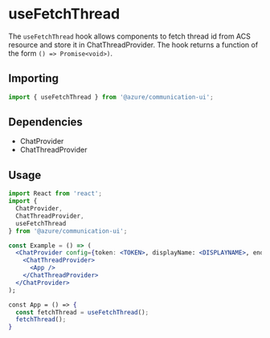 
<Meta title="Hooks/Chat/useFetchThread" />

# useFetchThread

The `useFetchThread` hook allows components to fetch thread id from ACS resource and store it in ChatThreadProvider. The
hook returns a function of the form `() => Promise<void>)`.

## Importing

```javascript
import { useFetchThread } from '@azure/communication-ui';
```

## Dependencies

- ChatProvider
- ChatThreadProvider

## Usage

```jsx
import React from 'react';
import {
  ChatProvider,
  ChatThreadProvider,
  useFetchThread
} from '@azure/communication-ui';

const Example = () => (
  <ChatProvider config={token: <TOKEN>, displayName: <DISPLAYNAME>, endpointUrl: <URL>, threadId: <THREADID>}>
    <ChatThreadProvider>
      <App />
    </ChatThreadProvider>
  </ChatProvider>
);

const App = () => {
  const fetchThread = useFetchThread();
  fetchThread();
}
```
